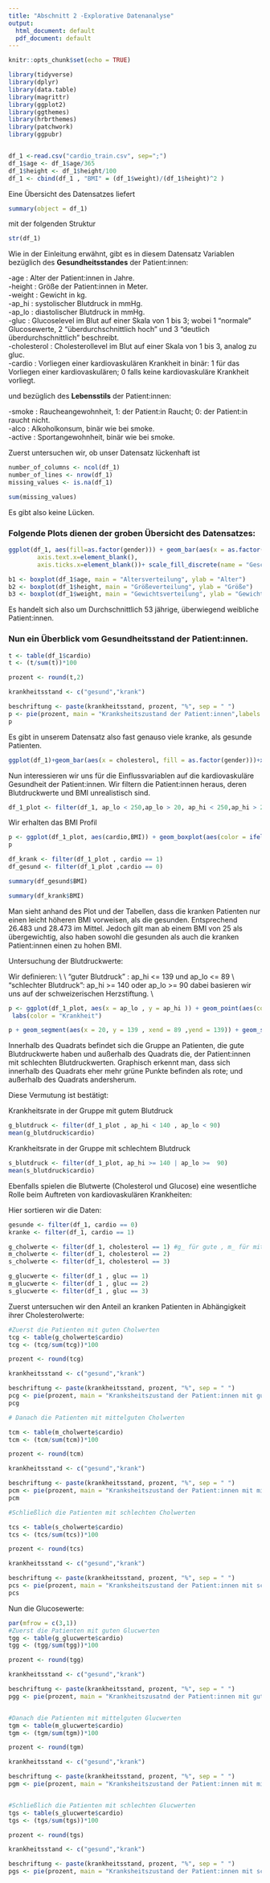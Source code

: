 ```yaml
---
title: "Abschnitt 2 -Explorative Datenanalyse"
output:
  html_document: default
  pdf_document: default
---
```


```r
knitr::opts_chunk$set(echo = TRUE)
```

```r
library(tidyverse)
library(dplyr)
library(data.table)
library(magrittr)
library(ggplot2)
library(ggthemes)
library(hrbrthemes)
library(patchwork)
library(ggpubr)


df_1 <-read.csv("cardio_train.csv", sep=";")
df_1$age <- df_1$age/365
df_1$height <- df_1$height/100
df_1 <- cbind(df_1 , "BMI" = (df_1$weight)/(df_1$height)^2 )


```


Eine Übersicht des Datensatzes liefert

```r
summary(object = df_1)
```
mit der folgenden Struktur

```r
str(df_1)
```
Wie in der Einleitung erwähnt, gibt es in diesem Datensatz Variablen bezüglich des **Gesundheitsstandes** der Patient:innen:  
  
-age : Alter der Patient:innen in Jahre.  
-height : Größe der Patient:innen in Meter.  
-weight : Gewicht in kg.  
-ap_hi : systolischer Blutdruck in mmHg.  
-ap_lo : diastolischer Blutdruck in mmHg.  
-gluc : Glucoselevel im Blut auf einer Skala von 1 bis 3; wobei 1 "normale"   Glucosewerte, 2 "überdurchschnittlich hoch" und 3 "deutlich überdurchschnittlich" beschreibt.  
-cholesterol : Cholesterollevel im Blut auf einer Skala von 1 bis 3, analog zu gluc.  
-cardio : Vorliegen einer kardiovaskulären Krankheit in binär: 1 für das Vorliegen einer kardiovaskulären; 0 falls keine kardiovaskuläre Krankheit vorliegt.  

und bezüglich des **Lebensstils** der Patient:innen:  
  
-smoke : Raucheangewohnheit, 1: der Patient:in Raucht; 0: der Patient:in raucht nicht.  
-alco : Alkoholkonsum, binär wie bei smoke.  
-active : Sportangewohnheit, binär wie bei smoke.  
  
Zuerst untersuchen wir, ob unser Datensatz lückenhaft ist
```r

number_of_columns <- ncol(df_1)
number_of_lines <- nrow(df_1)  
missing_values <- is.na(df_1)

sum(missing_values)
```
Es gibt also keine Lücken. 
  
### Folgende Plots dienen der groben Übersicht des Datensatzes: 
```r
ggplot(df_1, aes(fill=as.factor(gender))) + geom_bar(aes(x = as.factor(gender)))+ scale_fill_hue(c = 40)  + ylab ("Anzahl") + xlab("Geschlecht")+ labs(title="Geschlechtsverteilung")  +  theme(legend.position="right",axis.title.x=element_blank(),
        axis.text.x=element_blank(),
        axis.ticks.x=element_blank())+ scale_fill_discrete(name = "Geschlecht", labels = c("F", "M"))+ theme_clean()

```

```r
b1 <- boxplot(df_1$age, main = "Altersverteilung", ylab = "Alter")
b2 <- boxplot(df_1$height, main = "Größeverteilung", ylab = "Größe")
b3 <- boxplot(df_1$weight, main = "Gewichtsverteilung", ylab = "Gewicht")

```

Es handelt sich also um Durchschnittlich 53 jährige, überwiegend weibliche Patient:innen.



### Nun ein Überblick vom Gesundheitsstand der Patient:innen. 


```r
t <- table(df_1$cardio)
t <- (t/sum(t))*100

prozent <- round(t,2)

krankheitsstand <- c("gesund","krank")

beschriftung <- paste(krankheitsstand, prozent, "%", sep = " ")
p <- pie(prozent, main = "Kranksheitszustand der Patient:innen",labels = beschriftung , col = c("green" , "red"))
p
```
Es gibt in unserem Datensatz also fast genauso viele kranke, als gesunde Patienten.

```r
ggplot(df_1)+geom_bar(aes(x = cholesterol, fill = as.factor(gender)))+xlab("Cholesterol Level") + ylab ("Anzahl") + labs(title="Cholesterol Profil der Patient:innen")  +facet_grid(facets = df_1$gender) + theme_clean()+ scale_fill_discrete(name = "Geschlecht", labels = as.factor(c("F", "M"))) 
```

Nun interessieren wir uns für die Einflussvariablen auf die kardiovaskuläre Gesundheit der Patient:innen. 
Wir filtern die Patient:innen heraus, deren Blutdruckwerte und BMI unrealistisch sind.

```r
df_1_plot <- filter(df_1, ap_lo < 250,ap_lo > 20, ap_hi < 250,ap_hi > 20, BMI < 100) #hier habe ich die Patienten rausgefiltert, die für die Analyse entweder zu hohe/zu niedrige Blutdruckwerte/BMI haben
```

Wir erhalten das BMI Profil
```r

p <- ggplot(df_1_plot, aes(cardio,BMI)) + geom_boxplot(aes(color = ifelse(cardio == 0 , 'green' ,'red'))) + scale_colour_manual(labels = c("0","1"), values = c('green','red')) + labs(color = 'Krankheit', title = 'BMI-Profil der Patienten') + theme( aspect.ratio = 1.5)
p
```

```r

df_krank <- filter(df_1_plot , cardio == 1)
df_gesund <- filter(df_1_plot ,cardio == 0)

summary(df_gesund$BMI)
```

```r
summary(df_krank$BMI)
```

Man sieht anhand des Plot und der Tabellen, dass die kranken Patienten nur einen leicht höheren BMI vorweisen, als die gesunden. Entsprechend 26.483 und 28.473 im Mittel. Jedoch gilt man ab einem BMI von 25 als übergewichtig, also haben sowohl die gesunden als auch die kranken Patient:innen einen zu hohen BMI. 

Untersuchung der Blutdruckwerte: 

Wir definieren: \\
\\
"guter Blutdruck" : ap_hi <= 139 und ap_lo <= 89 \\
"schlechter Blutdruck": ap_hi >= 140 oder ap_lo >= 90 dabei basieren wir uns auf der schweizerischen Herzstiftung. \\

```r
p <- ggplot(df_1_plot, aes(x = ap_lo , y = ap_hi )) + geom_point(aes(color = ifelse(cardio == 0 , 'green' ,'red'))) + scale_colour_manual(labels = c("0","1"), values = c('green','red')) +
 labs(color = "Krankheit")

p + geom_segment(aes(x = 20, y = 139 , xend = 89 ,yend = 139)) + geom_segment(aes(x = 89, y = 20 , xend = 89 ,yend = 139)) + geom_segment(aes(x = 20, y = 20 , xend = 89 ,yend = 20)) + geom_segment(aes(x = 20, y = 20 , xend = 20 ,yend = 139)) + labs(title = "Blutdruck-Profil der Patienten") #hier habe ich zwei Segmente im Plot eingezeichnet, um die Gruppe mit niedrigem Blutdruck von der Gruppe mit hohem Blutdruck graphisch zu unterscheiden. 
```

Innerhalb des Quadrats befindet sich die Gruppe an Patienten, die gute Blutdruckwerte haben und außerhalb des Quadrats die, der Patient:innen mit schlechten Blutdruckwerten. Graphisch erkennt man, dass sich innerhalb des Quadrats eher mehr grüne Punkte befinden als rote; und außerhalb des Quadrats andersherum. 

Diese Vermutung ist bestätigt: 

Krankheitsrate in der Gruppe mit gutem Blutdruck
```r
g_blutdruck <- filter(df_1_plot , ap_hi < 140 , ap_lo < 90)
mean(g_blutdruck$cardio)
```
Krankheitsrate in der Gruppe mit schlechtem Blutdruck
```r
s_blutdruck <- filter(df_1_plot, ap_hi >= 140 | ap_lo >=  90) 
mean(s_blutdruck$cardio)
```

Ebenfalls spielen die Blutwerte (Cholesterol und Glucose) eine wesentliche Rolle beim Auftreten von kardiovaskulären Krankheiten: 

Hier sortieren wir die Daten:
```r
gesunde <- filter(df_1, cardio == 0)
kranke <- filter(df_1, cardio == 1) 

g_cholwerte <- filter(df_1, cholesterol == 1) #g_ für gute , m_ für mittelgute , s_ für schlechte Werte
m_cholwerte <- filter(df_1, cholesterol == 2)
s_cholwerte <- filter(df_1, cholesterol == 3)

g_glucwerte <- filter(df_1 , gluc == 1)
m_glucwerte <- filter(df_1 , gluc == 2)
s_glucwerte <- filter(df_1 , gluc == 3)

```

Zuerst untersuchen wir den Anteil an kranken Patienten in Abhängigkeit ihrer Cholesterolwerte: 

```r

#Zuerst die Patienten mit guten Cholwerten
tcg <- table(g_cholwerte$cardio)
tcg <- (tcg/sum(tcg))*100

prozent <- round(tcg)

krankheitsstand <- c("gesund","krank")

beschriftung <- paste(krankheitsstand, prozent, "%", sep = " ")
pcg <- pie(prozent, main = "Kranksheitszustand der Patient:innen mit guten Cholesterolwerten",labels = beschriftung , col = c("green" , "red"))
pcg

# Danach die Patienten mit mittelguten Cholwerten

tcm <- table(m_cholwerte$cardio)
tcm <- (tcm/sum(tcm))*100

prozent <- round(tcm)

krankheitsstand <- c("gesund","krank")

beschriftung <- paste(krankheitsstand, prozent, "%", sep = " ")
pcm <- pie(prozent, main = "Kranksheitszustand der Patient:innen mit mittelguten Cholesterolwerten",labels = beschriftung , col = c("green" , "red"))
pcm

#Schließlich die Patienten mit schlechten Cholwerten

tcs <- table(s_cholwerte$cardio)
tcs <- (tcs/sum(tcs))*100

prozent <- round(tcs)

krankheitsstand <- c("gesund","krank")

beschriftung <- paste(krankheitsstand, prozent, "%", sep = " ")
pcs <- pie(prozent, main = "Kranksheitszustand der Patient:innen mit schlechten Cholesterolwerten",labels = beschriftung , col = c("green" , "red"))
pcs


```

Nun die Glucosewerte:
```r
par(mfrow = c(3,1))
#Zuerst die Patienten mit guten Glucwerten
tgg <- table(g_glucwerte$cardio)
tgg <- (tgg/sum(tgg))*100

prozent <- round(tgg)

krankheitsstand <- c("gesund","krank")

beschriftung <- paste(krankheitsstand, prozent, "%", sep = " ")
pgg <- pie(prozent, main = "Krankheitszusatnd der Patient:innen mit guten Glucwerten",labels = beschriftung , col = c("green" , "red"))


#Danach die Patienten mit mittelguten Glucwerten
tgm <- table(m_glucwerte$cardio)
tgm <- (tgm/sum(tgm))*100

prozent <- round(tgm)

krankheitsstand <- c("gesund","krank")

beschriftung <- paste(krankheitsstand, prozent, "%", sep = " ")
pgm <- pie(prozent, main = "Kranksheitszustand der Patient:innen mit mittelguten Glucosewerten",labels = beschriftung , col = c("green" , "red"))


#Schließlich die Patienten mit schlechten Glucwerten
tgs <- table(s_glucwerte$cardio)
tgs <- (tgs/sum(tgs))*100

prozent <- round(tgs)

krankheitsstand <- c("gesund","krank")

beschriftung <- paste(krankheitsstand, prozent, "%", sep = " ")
pgs <- pie(prozent, main = "Kranksheitszustand der Patient:innen mit schlechten Glucosewerten",labels = beschriftung , col = c("green" , "red"))


```








